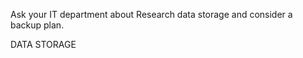 
<!-- This is where you can write information on your organisation's data storage webpage and support contacts. Replace the text below with anything you like, and it will appear in relevant places in the lessons. -->

Ask your IT department about Research data storage and consider a backup plan.

DATA STORAGE